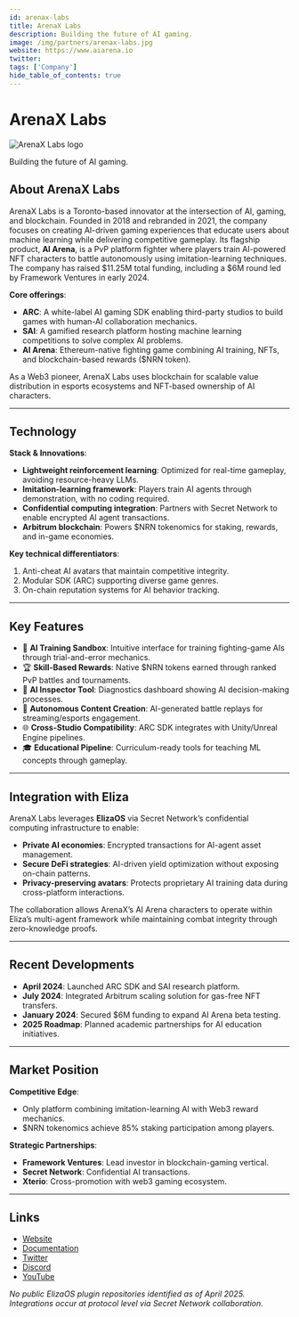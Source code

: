 ```yaml
---
id: arenax-labs
title: ArenaX Labs
description: Building the future of AI gaming.
image: /img/partners/arenax-labs.jpg
website: https://www.aiarena.io
twitter:
tags: ['Company']
hide_table_of_contents: true
---
```


# ArenaX Labs

<div className="partner-logo">
  <img src="/img/partners/arenax-labs.jpg" alt="ArenaX Labs logo" />
</div>

Building the future of AI gaming.

## About ArenaX Labs

ArenaX Labs is a Toronto-based innovator at the intersection of AI, gaming, and blockchain. Founded in 2018 and rebranded in 2021, the company focuses on creating AI-driven gaming experiences that educate users about machine learning while delivering competitive gameplay. Its flagship product, **AI Arena**, is a PvP platform fighter where players train AI-powered NFT characters to battle autonomously using imitation-learning techniques. The company has raised $11.25M total funding, including a $6M round led by Framework Ventures in early 2024.

**Core offerings**:

- **ARC**: A white-label AI gaming SDK enabling third-party studios to build games with human-AI collaboration mechanics.
- **SAI**: A gamified research platform hosting machine learning competitions to solve complex AI problems.
- **AI Arena**: Ethereum-native fighting game combining AI training, NFTs, and blockchain-based rewards ($NRN token).

As a Web3 pioneer, ArenaX Labs uses blockchain for scalable value distribution in esports ecosystems and NFT-based ownership of AI characters.

---

## Technology

**Stack & Innovations**:

- **Lightweight reinforcement learning**: Optimized for real-time gameplay, avoiding resource-heavy LLMs.
- **Imitation-learning framework**: Players train AI agents through demonstration, with no coding required.
- **Confidential computing integration**: Partners with Secret Network to enable encrypted AI agent transactions.
- **Arbitrum blockchain**: Powers $NRN tokenomics for staking, rewards, and in-game economies.

**Key technical differentiators**:

1. Anti-cheat AI avatars that maintain competitive integrity.
2. Modular SDK (ARC) supporting diverse game genres.
3. On-chain reputation systems for AI behavior tracking.

---

## Key Features

- 🧠 **AI Training Sandbox**: Intuitive interface for training fighting-game AIs through trial-and-error mechanics.
- 🏆 **Skill-Based Rewards**: Native $NRN tokens earned through ranked PvP battles and tournaments.
- 🔧 **AI Inspector Tool**: Diagnostics dashboard showing AI decision-making processes.
- 🤖 **Autonomous Content Creation**: AI-generated battle replays for streaming/esports engagement.
- 🌐 **Cross-Studio Compatibility**: ARC SDK integrates with Unity/Unreal Engine pipelines.
- 🎓 **Educational Pipeline**: Curriculum-ready tools for teaching ML concepts through gameplay.

---

## Integration with Eliza

ArenaX Labs leverages **ElizaOS** via Secret Network’s confidential computing infrastructure to enable:

- **Private AI economies**: Encrypted transactions for AI-agent asset management.
- **Secure DeFi strategies**: AI-driven yield optimization without exposing on-chain patterns.
- **Privacy-preserving avatars**: Protects proprietary AI training data during cross-platform interactions.

The collaboration allows ArenaX’s AI Arena characters to operate within Eliza’s multi-agent framework while maintaining combat integrity through zero-knowledge proofs.

---

## Recent Developments

- **April 2024**: Launched ARC SDK and SAI research platform.
- **July 2024**: Integrated Arbitrum scaling solution for gas-free NFT transfers.
- **January 2024**: Secured $6M funding to expand AI Arena beta testing.
- **2025 Roadmap**: Planned academic partnerships for AI education initiatives.

---

## Market Position

**Competitive Edge**:

- Only platform combining imitation-learning AI with Web3 reward mechanics.
- $NRN tokenomics achieve 85% staking participation among players.

**Strategic Partnerships**:

- **Framework Ventures**: Lead investor in blockchain-gaming vertical.
- **Secret Network**: Confidential AI transactions.
- **Xterio**: Cross-promotion with web3 gaming ecosystem.

---

## Links

- [Website](https://www.aiarena.io)
- [Documentation](https://docs.aiarena.io)
- [Twitter](https://twitter.com/arenaxlabs)
- [Discord](https://discord.gg/arcagents)
- [YouTube](https://youtube.com/@aiarena)

_No public ElizaOS plugin repositories identified as of April 2025. Integrations occur at protocol level via Secret Network collaboration._
